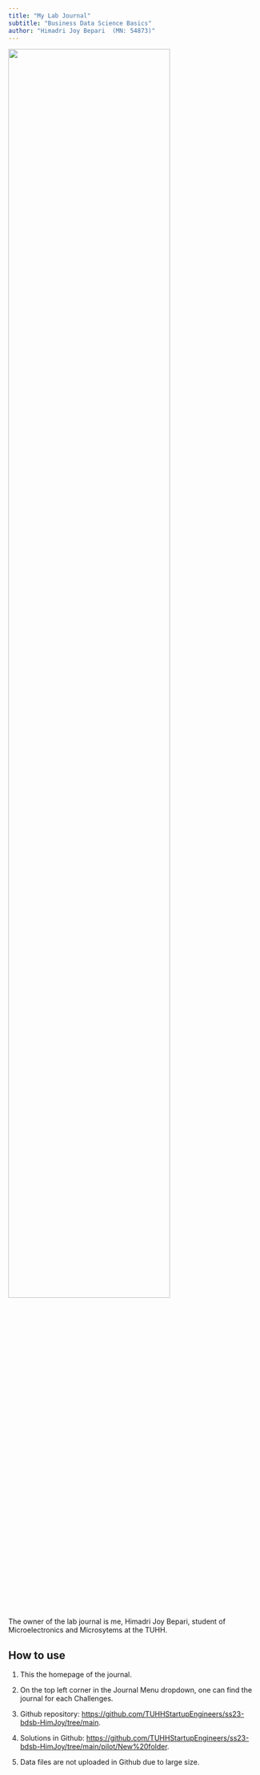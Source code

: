 ```yaml
---
title: "My Lab Journal"
subtitle: "Business Data Science Basics"
author: "Himadri Joy Bepari  (MN: 54873)"
---
```


![](assets/logo/TIE_logo.svg){width=80% fig-align="center"}

The owner of the lab journal is me, Himadri Joy Bepari, student of Microelectronics and Microsytems at the TUHH.

## How to use

1. This the homepage of the journal.

2. On the top left corner in the Journal Menu dropdown, one can find the journal for each Challenges. 

3. Github repository: <https://github.com/TUHHStartupEngineers/ss23-bdsb-HimJoy/tree/main>.

4. Solutions in Github: <https://github.com/TUHHStartupEngineers/ss23-bdsb-HimJoy/tree/main/pilot/New%20folder>.

5. Data files are not uploaded in Github due to large size.
